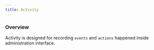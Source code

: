 ```yaml
---
title: Activity
---
```


### Overview

Activity is designed for recording `events` and `actions` happened inside administration interface.
